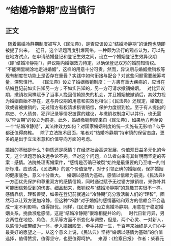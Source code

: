 # “结婚冷静期”应当慎行
## 正文
 
随着离婚冷静期制度被写入《民法典》，是否应该设立“结婚冷静期”的话题也随即被提了出来。
 
近日，这个话题再度引爆网络。一种颇为流行的观点认为，可以先在地方试点，在申请结婚登记和登记生效之间，设立一个婚姻登记生效异议期（即“结婚冷静期”），异议期内婚姻效力待定，以确保登记双方的婚前知情权。
 
“不能糊里糊涂地走进婚姻”，这样的用意十分可贵。然而，异议期与婚姻撤销权等现有制度在功能上是否存在重叠？实践中如何衔接与配合？对这些问题需要统筹考量，深思慎行。
 
《民法典》设立了婚姻撤销制度：一方患有重大疾病的，应当在结婚登记前如实告知另一方；不如实告知的，另一方可请求撤销婚姻。
 
对比异议期，撤销权同样赋予了当事人挽回信赖损失的机会，并且婚姻被撤销后，其效力视为婚姻自始不存在，这与异议期的用意和实效也相似；《民法典》还规定，婚姻无效或者被撤销的，无过错方有权请求损害赔偿，保护力度很到位。至于有人提出的病史、个人债务、犯罪记录等情况披露的建议，与撤销权制度可以并行，也无需以“异议期”的设立为前提。此外，婚姻撤销制度来自《民法典》，如果地方再单设一个“结婚冷静期”，其法律效力如何？对国家婚姻制度的统一实施有无影响？似乎都还值得商榷。
 
除了立法技术层面，笔者对“结婚冷静期”持审慎的保留态度，更多的是出于立法本意和价值导向方面的考虑。

婚姻的基础是什么？物质还是感情？在经济社会高速发展、价值观日益多元化的今天，这个话题恐怕永远争论不完。但对这个问题，立法者向来有其鲜明而坚定的答案：感情。法院处理离婚案件，“感情是否确已破裂”始终是最重要的乃至唯一的判断标准。应该说，《民法典》的这个价值坚守，对于引领正确的婚姻观，保护婚姻的健康底色，意义十分重大。
 
婚姻以感情为基础，感情以信赖为前提。《民法典》一方面优先保护和尊重双方的感情信赖，同时通过赋予无过错方撤销权，来弥补其可能因信赖受到的伤害。细品起来，撤销权与“结婚冷静期”的意趣其实很不一样。感情靠信，理智善疑，如果在登记前就通过“冷静期”充分激活新人们的“理智”，固然可以让双方更加冷静，但这种“冷静”对于婚姻的感情基础和双方的信赖会不会造成一定不利影响，值得担忧。同样，《民法典》设立离婚冷静期，用意在于稳定婚姻关系，挽救濒危感情，这是“结婚冷静期”很难相提并论的。
 
时代日新月异，男女两性在地位、角色、关系等方面不断变化与调整，但是，两个心灵、一对新人，以感情为纽带结为一体，步入婚姻殿堂，牵手共度一生，千百年来始终是人们心中最美好的愿望之一。从这个意义上说，《民法典》坚持“婚姻以感情为基础”的价值选择，值得赞赏，值得坚守，也更值得呵护。
 
来源：《检察日报》
作者：柴春元
